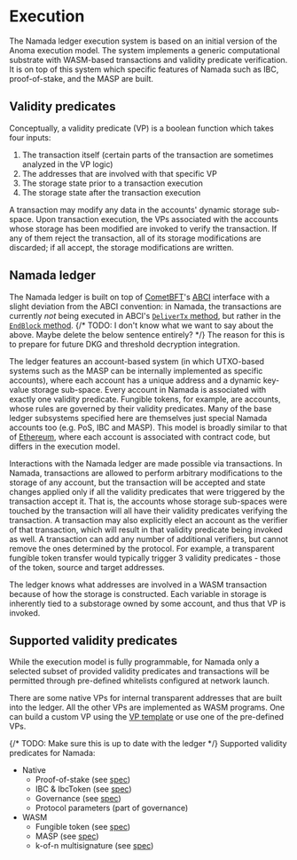 # Execution

The Namada ledger execution system is based on an initial version of the Anoma execution model. The system implements a generic computational substrate with WASM-based transactions and validity predicate verification. It is on top of this system which specific features of Namada such as IBC, proof-of-stake, and the MASP are built.

## Validity predicates

Conceptually, a validity predicate (VP) is a boolean function which takes four inputs: 
1. The transaction itself (certain parts of the transaction are sometimes analyzed in the VP logic)
2. The addresses that are involved with that specific VP
3. The storage state prior to a transaction execution
4. The storage state after the transaction execution

A transaction may modify any data in the accounts' dynamic storage sub-space. Upon transaction execution, the VPs associated with the accounts whose storage has been modified are invoked to verify the transaction. If any of them reject the transaction, all of its storage modifications are discarded; if all accept, the storage modifications are written.

## Namada ledger

The Namada ledger is built on top of [CometBFT](https://docs.cometbft.com/v0.37/spec/)'s [ABCI](https://docs.cometbft.com/v0.37/spec/abci/) interface with a slight deviation from the ABCI convention: in Namada, the transactions are currently *not* being executed in ABCI's [`DeliverTx` method](https://docs.cometbft.com/v0.37/spec/abci/abci++_methods#delivertx), but rather in the [`EndBlock` method](https://docs.cometbft.com/v0.37/spec/abci/abci++_methods#endblock). {/* TODO: I don't know what we want to say about the above. Maybe delete the below sentence entirely? */} 
The reason for this is to prepare for future DKG and threshold decryption integration. 

The ledger features an account-based system (in which UTXO-based systems such as the MASP can be internally implemented as specific accounts), where each account has a unique address and a dynamic key-value storage sub-space. Every account in Namada is associated with exactly one validity predicate. Fungible tokens, for example, are accounts, whose rules are governed by their validity predicates. Many of the base ledger subsystems specified here are themselves just special Namada accounts too (e.g. PoS, IBC and MASP). This model is broadly similar to that of [Ethereum](https://ethereum.org/en), where each account is associated with contract code, but differs in the execution model.

Interactions with the Namada ledger are made possible via transactions. In Namada, transactions are allowed to perform arbitrary modifications to the storage of any account, but the transaction will be accepted and state changes applied only if all the validity predicates that were triggered by the transaction accept it. That is, the accounts whose storage sub-spaces were touched by the transaction will all have their validity predicates verifying the transaction. A transaction may also explicitly elect an account as the verifier of that transaction, which will result in that validity predicate being invoked as well. A transaction can add any number of additional verifiers, but cannot remove the ones determined by the protocol. For example, a transparent fungible token transfer would typically trigger 3 validity predicates - those of the token, source and target addresses.

The ledger knows what addresses are involved in a WASM transaction because of how the storage is constructed. Each variable in storage is inherently tied to a substorage owned by some account, and thus that VP is invoked.

## Supported validity predicates

While the execution model is fully programmable, for Namada only a selected subset of provided validity predicates and transactions will be permitted through pre-defined whitelists configured at network launch. 

There are some native VPs for internal transparent addresses that are built into the ledger. All the other VPs are implemented as WASM programs. One can build a custom VP using the [VP template](https://github.com/anoma/namada/tree/master/wasm/vp_template) or use one of the pre-defined VPs.

{/* TODO: Make sure this is up to date with the ledger */}
Supported validity predicates for Namada:
- Native
    - Proof-of-stake (see [spec](../economics/proof-of-stake.md))
    - IBC & IbcToken (see [spec](../interoperability/ibc.md))
    - Governance (see [spec](./governance.md))
    - Protocol parameters (part of governance)
- WASM
    - Fungible token (see [spec](./fungible-token.md))
    - MASP (see [spec](../masp.md))
    - k-of-n multisignature (see [spec](./multisignature.md))
